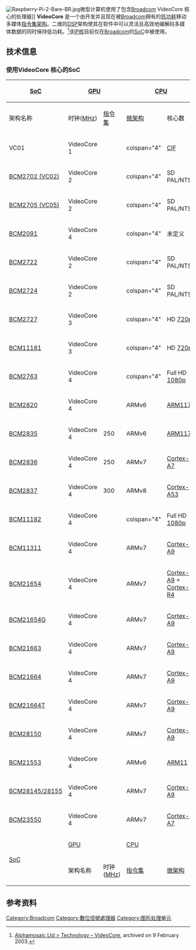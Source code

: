 {{NoteTA|G1=IT}}
[[File:Raspberry-Pi-2-Bare-BR.jpg|thumb]]微型计算机使用了包含[[Broadcom|Broadcom]] VideoCore 核心的处理器]]
'''VideoCore''' 是一个由{{Link-en|Alphamosaic|Alphamosaic|Alphamosaic Ltd}}开发并且现在被[[Broadcom|Broadcom]]拥有的[[低功耗设计|低功耗]]移动多媒体[[指令集架构|指令集架构]]。二维的[[數位訊號處理器|DSP]]架构使其在软件中可以灵活且高效地编解码多媒体数据的同时保持低功耗。<ref>[https://web.archive.org/web/20030209213838/http://www.alphamosaic.com/videocore/ Alphamosaic Ltd > Technology – VideoCore], archived on 9 February 2003.</ref>该[[IP核|IP核]]目前仅在[[Broadcom|Broadcom]]的[[系统芯片|SoC]]中被使用。
== 技术信息 ==
=== 使用VideoCore 核心的SoC ===
{|  class="wikitable" style="font-size:85%;"
|-
! rowspan="2" | [[系统芯片|SoC]]
! colspan="2" | [[GPU|GPU]]
! colspan="4" | [[CPU|CPU]]
! rowspan="2" | 最大解像度
! rowspan="2" | 使用的设备
|-
! 架构名称
! 时钟([[赫兹|MHz]])
! [[指令集|指令集]]
! [[微架构|微架构]]
! 核心数
! 时钟([[赫兹|MHz]])
|-
| VC01
| VideoCore 1 || 
| colspan="4" {{N/A|None}}
| [[Common_Intermediate_Format|CIF]]
| {{Collapsible list
  | Samsung SCH-V490, Samsung SCH-V420, Samsung SCH-V450, Samsung SCH-V4200, Samsung SCH-V540, Samsung SCH-X699, 
}}
|-
| [https://web.archive.org/web/20110824132129/http://www.broadcom.com/products/Wireless-LAN/Wi-Fi-Phone-Solutions/BCM2702 BCM2702 (VC02)]
| VideoCore 2 || 
| colspan="4" {{N/A|None}}
| SD PAL/NTSC
| {{Collapsible list
  | TCL D308, TCL D918, Samsung SPH-B3100, Samsung SPH-P730, Sandisk v-mate, BenQ S700, O2 X3, Nintendo Play-yan, Sagem MyMobileTV,  
}}
|-
| [https://web.archive.org/web/20110917025110/http://www.broadcom.com/products/Mobile-Multimedia/Mobile-Multimedia-Processors/BCM2705 BCM2705 (VC05)]
| VideoCore 2 || 
| colspan="4" {{N/A|None}}
| SD PAL/NTSC
| {{Collapsible list
  | 
}}
|-
| [https://web.archive.org/web/20130818062001/http://www.broadcom.com/products/Cellular/3G-Baseband-Processors/BCM2091 BCM2091]
| VideoCore 4 || 
| colspan="4" {{N/A|None}}
| 未定义
| {{Collapsible list
  | 
}}
|-
| [https://web.archive.org/web/20110917033609/http://www.broadcom.com/products/Mobile-Multimedia/Mobile-Multimedia-Processors/BCM2722 BCM2722]
| VideoCore 2 || 
| colspan="4" {{N/A|None}}
| SD PAL/NTSC
| {{Collapsible list
  | [[Apple_Inc.|Apple]]'s [[iPod_classic#Fifth_generation|5th generation iPod]]
}}
|-
| [https://web.archive.org/web/20110917051327/http://www.broadcom.com/products/Mobile-Multimedia/Mobile-Multimedia-Processors/BCM2724 BCM2724]
| VideoCore 2 || 
| colspan="4" {{N/A|None}}
| SD PAL/NTSC
| {{Collapsible list
  | 
}}
|-
| [http://www.broadcom.com/products/Cellular/Mobile-Multimedia-Processors/BCM2727 BCM2727]{{Wayback|url=http://www.broadcom.com/products/Cellular/Mobile-Multimedia-Processors/BCM2727 |date=20110928122816 }}
| VideoCore 3 || 
| colspan="4" {{N/A|None}}
| HD [[720p|720p]]
| {{Collapsible list
  | [[Nokia_N8|Nokia N8]]
}}
|-
| [https://web.archive.org/web/20120519014933/http://www.broadcom.com/products/Applications-and-Multimedia-Processors/Tablet-Application-Processors/BCM11181 BCM11181] 
| VideoCore 3 || 
| colspan="4" {{N/A|None}}
| HD [[720p|720p]]
| {{Collapsible list
  | 
}}
|-
| [https://web.archive.org/web/20110123051520/http://www.broadcom.com/products/Cellular/Mobile-Multimedia-Processors/BCM2763 BCM2763]
| VideoCore 4 || 
| colspan="4" {{N/A|None}}
| Full HD [[1080p|1080p]]
| {{Collapsible list
  | [[Nokia_600|Nokia 600]], [[Nokia_700|Nokia 700]], [[Nokia_701|Nokia 701]], [[Nokia_603|Nokia 603]], [[Nokia_808|Nokia 808]]
}}
|-
| [https://web.archive.org/web/20110917001158/http://www.broadcom.com/products/BCM2820 BCM2820]
| VideoCore 4 || 
| ARMv6 || [[ARM11#Cores|ARM1176]] || 1 || 600
| Full HD [[1080p|1080p]]
| {{Collapsible list
  | 
}}
|-
| [https://web.archive.org/web/20120513032855/http://www.broadcom.com/products/BCM2835 BCM2835]
| VideoCore 4 || 250
| ARMv6 || [[ARM11#Cores|ARM1176]] || 1 || 700
| Full HD [[1080p|1080p]]
| {{Collapsible list
  |'''[[Raspberry_Pi|Raspberry Pi]]''',<ref name="Raspberry Pi - FAQ">{{cite web|url=http://www.raspberrypi.org/faqs|title=Raspberry Pi FAQs - Frequently Asked Questions|publisher=|accessdate=2016-09-10|archive-date=2013-07-16|archive-url=https://www.webcitation.org/6IA8fxUj8?url=http://www.raspberrypi.org/faqs|dead-url=no}}</ref>'''[[Roku#Second_generation|Roku 2 XS]]'''<ref name="Roku 2 XS Teardown">{{cite web|url=http://www.mycablealternatives.com/2011/07/roku-2-xs-teardown/|title=Roku 2 XS Teardown|date=28 July 2011|publisher=|access-date=2016-09-10|archive-date=2017-01-03|archive-url=https://web.archive.org/web/20170103170608/http://www.mycablealternatives.com/2011/07/roku-2-xs-teardown/}}</ref>
}}
|-
| [http://www.broadcom.com/products/BCM2836 BCM2836]{{dead link|date=2017年11月 |bot=InternetArchiveBot |fix-attempted=yes }}
| VideoCore 4 || 250
| ARMv7 || [[ARM_Cortex-A7_MPCore|Cortex-A7]] || 4 || 900
| Full HD [[1080p|1080p]]
| '''[[Raspberry_Pi_2|Raspberry Pi 2]]'''<ref name="Raspberry Pi - FAQ"/>
|-
| [http://www.broadcom.com/products/BCM2837 BCM2837]{{dead link|date=2017年11月 |bot=InternetArchiveBot |fix-attempted=yes }}
| VideoCore 4 || 300
| ARMv8 || [[ARM_Cortex-A53_MPCore|Cortex-A53]] || 4 || 1200
| Full HD [[1080p|1080p]]
| '''[[Raspberry_Pi_3|Raspberry Pi 3]]'''<ref name="Raspberry Pi - FAQ"/>
|-
| [https://web.archive.org/web/20130130141605/http://www.broadcom.com/products/Applications-and-Multimedia-Processors/Tablet-Application-Processors/BCM11182 BCM11182] 
| VideoCore 4 ||
| colspan="4" {{N/A|None}}
| Full HD [[1080p|1080p]]
| {{Collapsible list
  | 
}}
|-
| [http://www.broadcom.com/products/Applications-and-Multimedia-Processors/Tablet-Application-Processors/BCM11311 BCM11311]{{Wayback|url=http://www.broadcom.com/products/Applications-and-Multimedia-Processors/Tablet-Application-Processors/BCM11311 |date=20120114060119 }} 
| VideoCore 4 || 
| ARMv7 || [[ARM_Cortex-A9_MPCore|Cortex-A9]] || 2 ||
| Full HD [[1080p|1080p]]
| {{Collapsible list
  | 
}}
|-
| [https://web.archive.org/web/20130921054350/http://www.broadcom.com/products/Cellular/3G-Baseband-Processors/BCM21654 BCM21654] 
| VideoCore 4 || 
| ARMv7 || [[ARM_Cortex-A9_MPCore|Cortex-A9]] + [[ARM_Cortex-R|Cortex-R4]] || 1+1 || 
| Full HD [[1080p|1080p]]
| {{Collapsible list
  | [[Samsung_Galaxy_Fame|Samsung Galaxy Fame(all variants GT-S6810/GT-S6810P/GT-S6812)]]
}}
|-
| [https://web.archive.org/web/20140504172351/http://www.broadcom.com/products/Cellular/3G-Baseband-Processors/BCM21654G BCM21654G] 
| VideoCore 4 || 
| ARMv7 || [[ARM_Cortex-A9_MPCore|Cortex-A9]] || 1 || up to 1000
| HD 720p
| {{Collapsible list
  | 
}}
|-
| [https://web.archive.org/web/20130818001525/http://www.broadcom.com/products/Cellular/3G-Baseband-Processors/BCM21663 BCM21663]
| VideoCore 4 || 
| ARMv7 || [[ARM_Cortex-A9_MPCore|Cortex-A9]] || 1 || up to 1200
| HD [[720p|720p]]
| {{Collapsible list
  | 
}}
|-
| [https://web.archive.org/web/20130909031325/http://www.broadcom.com/products/Cellular/3G-Baseband-Processors/BCM21664 BCM21664]
| VideoCore 4 || 
| ARMv7 || [[ARM_Cortex-A9_MPCore|Cortex-A9]] || 1 || up to 1000
| HD [[720p|720p]]
| {{Collapsible list
  | 
}}
|-
| [https://web.archive.org/web/20130909010651/http://www.broadcom.com/products/Cellular/3G-Baseband-Processors/BCM21664T BCM21664T]
| VideoCore 4 || 
| ARMv7 || [[ARM_Cortex-A9_MPCore|Cortex-A9]] || 1 || up to 1200
| Full HD [[1080p|1080p]]
| {{Collapsible list
  | Samsung Galaxy Ace Style, Samsung Galaxy Trend Plus (GT-S7580), [[Samsung_Galaxy_S_Duos_2|Samsung Galaxy S Duos 2]]
}}
|-
| [https://web.archive.org/web/20110824132032/http://www.broadcom.com/products/Cellular/3G-Baseband-Processors/BCM28150 BCM28150]
| VideoCore 4 || 
| ARMv7 || [[ARM_Cortex-A9_MPCore|Cortex-A9]] || 2 ||
| Full HD [[1080p|1080p]]
| {{Collapsible list
  | Aimed at 3G baseband processing, powerful enough to run [[Android|Android OS]].
}}
|-
| [https://web.archive.org/web/20120403042741/http://www.broadcom.com/products/Cellular/3G-Baseband-Processors/BCM21553 BCM21553]
| VideoCore 4 || 
| ARMv6 || [[ARM11|ARM11]] || 1 ||
| Full HD [[1080p|1080p]]
| {{Collapsible list
  | [[Samsung_Galaxy_Y|Samsung Galaxy Y]][http://www.samsung.com/africa_fr/consumer/mobile-phone/mobile-phone/smart-phone/GT-S5360MAAXFA][http://www.broadcom.com/products/Cellular/3G-Baseband-Processors/BCM21553][http://vr-zone.com/articles/broadcom--computex-2011-arm-based-socs-take-centerstage/12503.html] [[Samsung_Wave_Y|Samsung Wave Y]], Samsung Galaxy Mini (GT-S5570i), Samsung Galaxy Ace (models 5830i/c/m and 5839i), Vodafone Smart 2 (Alcatel TCT V860)
}}
|-
| [https://web.archive.org/web/20130526115301/http://www.broadcom.com/products/Cellular/3G-Baseband-Processors/BCM28145-28155 BCM28145/28155]
| VideoCore 4 || 
| ARMv7 || [[ARM_Cortex-A9_MPCore|Cortex-A9]] || 2 || 1200
| Full HD [[1080p|1080p]]
| {{Collapsible list
  | [[Samsung_Galaxy_S_II#Galaxy_S_II_Plus_-_Model_GT-I9105|Samsung Galaxy SII Plus]], [[Samsung_Galaxy_Grand|Samsung Galaxy Grand]], [[Samsung_Galaxy_Core_Plus|Samsung Galaxy Core Plus]], [[Samsung_Galaxy_S_Duos_2|Samsung Galaxy S Duos 2]], [[Fire_TV|Amazon Fire TV Stick]]
}}
|-
| [https://web.archive.org/web/20131029004818/http://www.broadcom.com/products/Cellular/3G-Baseband-Processors/BCM23550 BCM23550]
| VideoCore 4 || 
| ARMv7 || [[ARM_Cortex-A7_MPCore|Cortex-A7]] || 4 || 1200
| Full HD [[1080p|1080p]]
| {{Collapsible list
  | [[HTC_Desire_601|HTC Desire 601]] Dual SIM, XOLO Opus-HD,<ref>[http://www.xolo.in/Opus-HD www.xolo.in/Opus-HD] {{webarchive |url=https://web.archive.org/web/20141010121055/http://www.xolo.in/Opus-HD |date=10 October 2014 }}</ref> Samsung Galaxy Grand Neo
}}
|-
! rowspan="2" | [[系统芯片|SoC]]
! colspan="2" | [[GPU|GPU]]
! colspan="4" | [[CPU|CPU]]
! rowspan="2" | 最大解像度
! rowspan="2" | 使用的设备
|-
! 架构名称
! 时钟([[赫兹|MHz]])
! [[指令集|指令集]]
! [[微架构|微架构]]
! 核心数
! 时钟([[赫兹|MHz]])
|}

== 参考资料 ==
{{reflist|30em}}

[[Category:Broadcom|Category:Broadcom]]
[[Category:數位信號處理器|Category:數位信號處理器]]
[[Category:图形处理单元|Category:图形处理单元]]